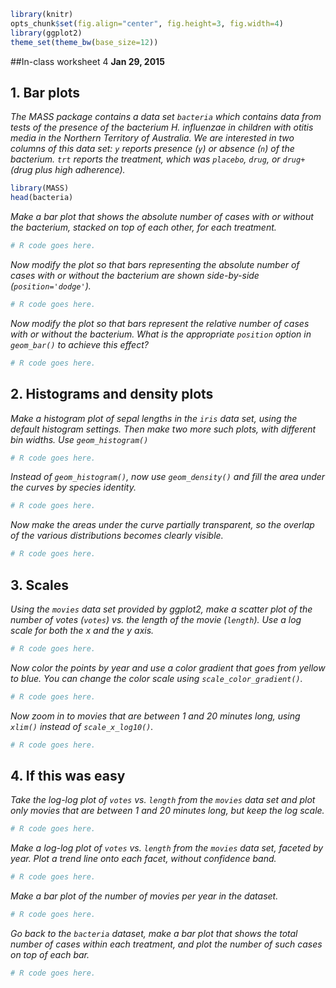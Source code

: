 ```r
library(knitr)
opts_chunk$set(fig.align="center", fig.height=3, fig.width=4)
library(ggplot2)
theme_set(theme_bw(base_size=12))
```
##In-class worksheet 4
**Jan 29, 2015**

## 1. Bar plots
*The MASS package contains a data set `bacteria` which contains data from tests of the presence of the bacterium H. influenzae in children with otitis media in the Northern Territory of Australia. We are interested in two columns of this data set: `y` reports presence (`y`) or absence (`n`) of the bacterium. `trt` reports the treatment, which was `placebo`, `drug`, or `drug+` (drug plus high adherence).*
```r
library(MASS)
head(bacteria)
```

*Make a bar plot that shows the absolute number of cases with or without the bacterium, stacked on top of each other, for each treatment.*
```r
# R code goes here.
```

*Now modify the plot so that bars representing the absolute number of cases with or without the bacterium are shown side-by-side (`position='dodge'`).*
```r
# R code goes here.
```

*Now modify the plot so that bars represent the relative number of cases with or without the bacterium. What is the appropriate `position` option in `geom_bar()` to achieve this effect?*
```r
# R code goes here.
```

## 2. Histograms and density plots

*Make a histogram plot of sepal lengths in the `iris` data set, using the default histogram settings. Then make two more such plots, with different bin widths. Use `geom_histogram()`*
```r
# R code goes here.
```

*Instead of `geom_histogram()`, now use `geom_density()` and fill the area under the curves by species identity.*
```r
# R code goes here.
```

*Now make the areas under the curve partially transparent, so the overlap of the various distributions becomes clearly visible.*
```r
# R code goes here.
```



## 3. Scales

*Using the `movies` data set provided by ggplot2, make a scatter plot of the number of votes (`votes`) vs. the length of the movie (`length`). Use a log scale for both the x and the y axis.*
```r
# R code goes here.
```

*Now color the points by year and use a color gradient that goes from yellow to blue. You can change the color scale using `scale_color_gradient()`.*
```r
# R code goes here.
```

*Now zoom in to movies that are between 1 and 20 minutes long, using `xlim()` instead of `scale_x_log10()`.*
```r
# R code goes here.
```

## 4. If this was easy

*Take the log-log plot of `votes` vs. `length` from the `movies` data set and plot only movies that are between 1 and 20 minutes long, but keep the log scale.*
```r
# R code goes here.
```

*Make a log-log plot of `votes` vs. `length` from the `movies` data set, faceted by year. Plot a trend line onto each facet, without confidence band.*
```r
# R code goes here.
```

*Make a bar plot of the number of movies per year in the dataset.*
```r
# R code goes here.
```

*Go back to the `bacteria` dataset, make a bar plot that shows the total number of cases within each treatment, and plot the number of such cases on top of each bar.*
```r
# R code goes here.
```

